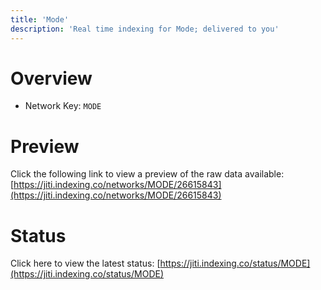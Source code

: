 ```yaml
---
title: 'Mode'
description: 'Real time indexing for Mode; delivered to you'
---
```


# Overview
- Network Key: `MODE`

# Preview
Click the following link to view a preview of the raw data available: [https://jiti.indexing.co/networks/MODE/26615843](https://jiti.indexing.co/networks/MODE/26615843)

# Status
Click here to view the latest status: [https://jiti.indexing.co/status/MODE](https://jiti.indexing.co/status/MODE)
